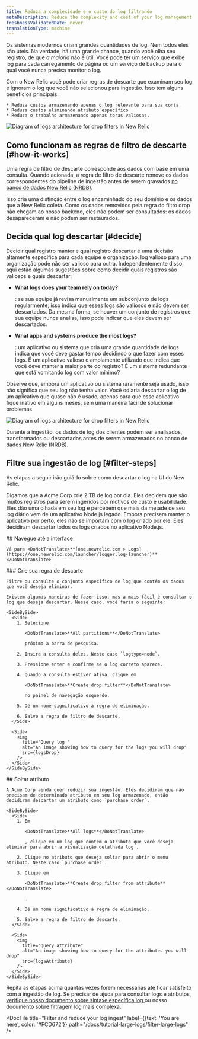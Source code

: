 ```yaml
---
title: Reduza a complexidade e o custo do log filtrando
metaDescription: Reduce the complexity and cost of your log management by filtering your logs with drop rules
freshnessValidatedDate: never
translationType: machine
---
```







Os sistemas modernos criam grandes quantidades de log. Nem todos eles são úteis. Na verdade, há uma grande chance, quando você olha seu registro, de que _a maioria_ não é útil. Você pode ter um serviço que exibe log para cada carregamento de página ou um serviço de backup para o qual você nunca precisa monitor o log.

<SideBySide>
  <Side>
    Com o New Relic você pode criar regras de descarte que examinam seu log e ignoram o log que você não selecionou para ingestão. Isso tem alguns benefícios principais:

    * Reduza custos armazenando apenas o log relevante para sua conta.
    * Reduza custos eliminando atributo específico
    * Reduza o trabalho armazenando apenas toras valiosas.
  </Side>

  <Side>
    <img
      title="Logs architecture for drop filters in New Relic"
      alt="Diagram of logs architecture for drop filters in New Relic"
      src={logsIntro}
    />
  </Side>
</SideBySide>

## Como funcionam as regras de filtro de descarte [#how-it-works]

Uma regra de filtro de descarte corresponde aos dados com base em uma consulta. Quando acionada, a regra de filtro de descarte remove os dados correspondentes do pipeline de ingestão antes de serem gravados [no banco de dados New Relic (NRDB)](/docs/data-apis/get-started/nrdb-horsepower-under-hood/).

Isso cria uma distinção entre o log encaminhado do seu domínio e os dados que a New Relic coleta. Como os dados removidos pela regra do filtro drop não chegam ao nosso backend, eles não podem ser consultados: os dados desapareceram e não podem ser restaurados.

## Decida qual log descartar [#decide]

Decidir qual registro manter e qual registro descartar é uma decisão altamente específica para cada equipe e organização. log valioso para uma organização pode não ser valioso para outra. Independentemente disso, aqui estão algumas sugestões sobre como decidir quais registros são valiosos e quais descartar:

* <DoNotTranslate>**What logs does your team rely on today?**</DoNotTranslate>

  : se sua equipe já revisa manualmente um subconjunto de logs regularmente, isso indica que esses logs são valiosos e não devem ser descartados. Da mesma forma, se houver um conjunto de registros que sua equipe nunca analisa, isso pode indicar que eles devem ser descartados.

* <DoNotTranslate>**What apps and systems produce the most logs?**</DoNotTranslate>

  : um aplicativo ou sistema que cria uma grande quantidade de logs indica que você deve gastar tempo decidindo o que fazer com esses logs. É um aplicativo valioso e amplamente utilizado que indica que você deve manter a maior parte do registro? É um sistema redundante que está vomitando log com valor mínimo?

Observe que, embora um aplicativo ou sistema raramente seja usado, isso não significa que seu log não tenha valor. Você odiaria descartar o log de um aplicativo que quase não é usado, apenas para que esse aplicativo fique inativo em alguns meses, sem uma maneira fácil de solucionar problemas.

<img
  title="Logs architecture for drop filters in New Relic"
  alt="Diagram of logs architecture for drop filters in New Relic"
  src={logsIngestPipeline}
/>

<figcaption>
  Durante a ingestão, os dados de log dos clientes podem ser analisados, transformados ou descartados antes de serem armazenados no banco de dados New Relic (NRDB).
</figcaption>

## Filtre sua ingestão de log [#filter-steps]

As etapas a seguir irão guiá-lo sobre como descartar o log na UI do New Relic.

Digamos que a Acme Corp crie 2 TB de log por dia. Eles decidem que são muitos registros para serem ingeridos por motivos de custo e usabilidade. Eles dão uma olhada em seu log e percebem que mais da metade de seu log diário vem de um aplicativo Node.js legado. Embora precisem manter o aplicativo por perto, eles não se importam com o log criado por ele. Eles decidiram descartar todos os logs criados no aplicativo Node.js.

<Steps>
  <Step>
    ## Navegue até a interface

    Vá para <DoNotTranslate>**[one.newrelic.com > Logs](https://one.newrelic.com/launcher/logger.log-launcher)**</DoNotTranslate>
  </Step>

  <Step>
    ### Crie sua regra de descarte

    Filtre ou consulte o conjunto específico de log que contém os dados que você deseja eliminar.

    Existem algumas maneiras de fazer isso, mas a mais fácil é consultar o log que deseja descartar. Nesse caso, você faria o seguinte:

    <SideBySide>
      <Side>
        1. Selecione

           <DoNotTranslate>**All partitions**</DoNotTranslate>

           próximo à barra de pesquisa.

        2. Insira a consulta deles. Neste caso `logtype=node`.

        3. Pressione enter e confirme se o log correto aparece.

        4. Quando a consulta estiver ativa, clique em

           <DoNotTranslate>**Create drop filter**</DoNotTranslate>

           no painel de navegação esquerdo.

        5. Dê um nome significativo à regra de eliminação.

        6. Salve a regra de filtro de descarte.
      </Side>

      <Side>
        <img
          title="Query log "
          alt="An image showing how to query for the logs you will drop"
          src={logsDrop}
        />
      </Side>
    </SideBySide>
  </Step>

  <Step>
    ## Soltar atributo

    A Acme Corp ainda quer reduzir sua ingestão. Eles decidiram que não precisam de determinado atributo em seu log armazenado, então decidiram descartar um atributo como `purchase_order`.

    <SideBySide>
      <Side>
        1. Em

           <DoNotTranslate>**All logs**</DoNotTranslate>

           , clique em um log que contém o atributo que você deseja eliminar para abrir a visualização detalhada log .

        2. Clique no atributo que deseja soltar para abrir o menu atributo. Neste caso `purchase_order`.

        3. Clique em

           <DoNotTranslate>**Create drop filter from attribute**</DoNotTranslate>

           .

        4. Dê um nome significativo à regra de eliminação.

        5. Salve a regra de filtro de descarte.
      </Side>

      <Side>
        <img
          title="Query attribute"
          alt="An image showing how to query for the attributes you will drop"
          src={logsAttribute}
        />
      </Side>
    </SideBySide>
  </Step>
</Steps>

Repita as etapas acima quantas vezes forem necessárias até ficar satisfeito com a ingestão de log. Se precisar de ajuda para consultar logs e atributos, [verifique nosso documento sobre sintaxe específica log ](/docs/logs/ui-data/query-syntax-logs/)ou nosso documento sobre [filtragem log mais complexa](/docs/logs/ui-data/drop-data-drop-filter-rules/).

<DocTiles numbered>
  <DocTile
    title="Get started"
    path="/docs/tutorial-large-logs/get-started-managing-large-logs"
  />

  <DocTile
    title="Filter and reduce your log ingest"
    label={{text: 'You are here', color: '#FCD672'}}
    path="/docs/tutorial-large-logs/filter-large-logs"
  />

  <DocTile
    title="Organize your logs"
    path="/docs/tutorial-large-logs/organize-large-logs"
  />
</DocTiles>